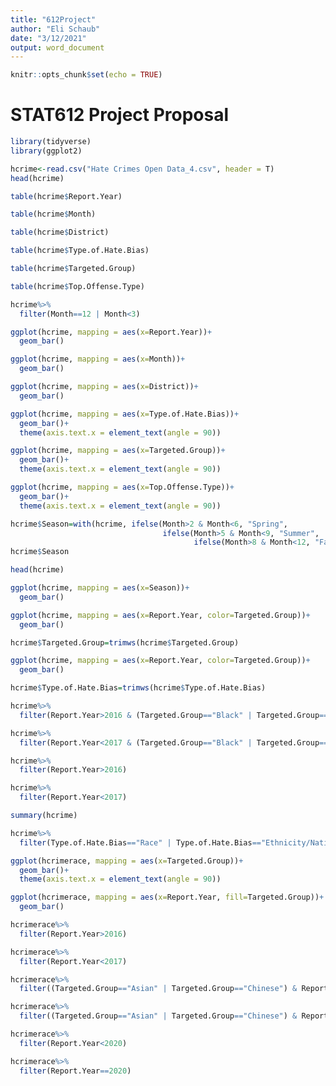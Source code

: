 ---
title: "612Project"
author: "Eli Schaub"
date: "3/12/2021"
output: word_document
---

```{r setup, include=FALSE}
knitr::opts_chunk$set(echo = TRUE)
```

# STAT612 Project Proposal
```{r}
library(tidyverse)
library(ggplot2)
```

```{r}
hcrime<-read.csv("Hate Crimes Open Data_4.csv", header = T)
head(hcrime)
```

```{r}
table(hcrime$Report.Year)
```

```{r}
table(hcrime$Month)
```

```{r}
table(hcrime$District)
```

```{r}
table(hcrime$Type.of.Hate.Bias)
```

```{r}
table(hcrime$Targeted.Group)
```

```{r}
table(hcrime$Top.Offense.Type)
```

```{r}
hcrime%>%
  filter(Month==12 | Month<3)
```

```{r}
ggplot(hcrime, mapping = aes(x=Report.Year))+
  geom_bar()
```

```{r}
ggplot(hcrime, mapping = aes(x=Month))+
  geom_bar()
```

```{r}
ggplot(hcrime, mapping = aes(x=District))+
  geom_bar()
```

```{r}
ggplot(hcrime, mapping = aes(x=Type.of.Hate.Bias))+
  geom_bar()+
  theme(axis.text.x = element_text(angle = 90))
```

```{r}
ggplot(hcrime, mapping = aes(x=Targeted.Group))+
  geom_bar()+
  theme(axis.text.x = element_text(angle = 90))
```

```{r}
ggplot(hcrime, mapping = aes(x=Top.Offense.Type))+
  geom_bar()+
  theme(axis.text.x = element_text(angle = 90))
```

```{r}
hcrime$Season=with(hcrime, ifelse(Month>2 & Month<6, "Spring", 
                                  ifelse(Month>5 & Month<9, "Summer",
                                         ifelse(Month>8 & Month<12, "Fall", "Winter"))))
hcrime$Season
```

```{r}
head(hcrime)
```

```{r}
ggplot(hcrime, mapping = aes(x=Season))+
  geom_bar()
```

```{r}
ggplot(hcrime, mapping = aes(x=Report.Year, color=Targeted.Group))+
  geom_bar()
```

```{r}
hcrime$Targeted.Group=trimws(hcrime$Targeted.Group)
```

```{r}
ggplot(hcrime, mapping = aes(x=Report.Year, color=Targeted.Group))+
  geom_bar()
```

```{r}
hcrime$Type.of.Hate.Bias=trimws(hcrime$Type.of.Hate.Bias)
```

```{r}
hcrime%>%
  filter(Report.Year>2016 & (Targeted.Group=="Black" | Targeted.Group=="African" | Targeted.Group=="Black/African"))
```

```{r}
hcrime%>%
  filter(Report.Year<2017 & (Targeted.Group=="Black" | Targeted.Group=="African" | Targeted.Group=="Black/African"))
```

```{r}
hcrime%>%
  filter(Report.Year>2016)
```

```{r}
hcrime%>%
  filter(Report.Year<2017)
```

```{r}
summary(hcrime)
```

```{r}
hcrime%>%
  filter(Type.of.Hate.Bias=="Race" | Type.of.Hate.Bias=="Ethnicity/National Origin")->hcrimerace
```

```{r}
ggplot(hcrimerace, mapping = aes(x=Targeted.Group))+
  geom_bar()+
  theme(axis.text.x = element_text(angle = 90))
```

```{r}
ggplot(hcrimerace, mapping = aes(x=Report.Year, fill=Targeted.Group))+
  geom_bar()
```

```{r}
hcrimerace%>%
  filter(Report.Year>2016)
```

```{r}
hcrimerace%>%
  filter(Report.Year<2017)
```

```{r}
hcrimerace%>%
  filter((Targeted.Group=="Asian" | Targeted.Group=="Chinese") & Report.Year<2020)
```

```{r}
hcrimerace%>%
  filter((Targeted.Group=="Asian" | Targeted.Group=="Chinese") & Report.Year==2020)
```

```{r}
hcrimerace%>%
  filter(Report.Year<2020)
```

```{r}
hcrimerace%>%
  filter(Report.Year==2020)
```

